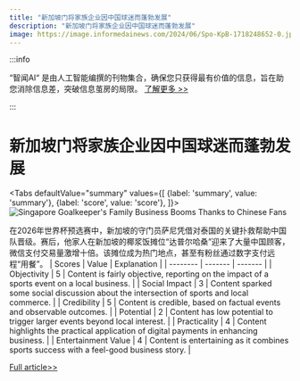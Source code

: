 ```yaml
---
title: "新加坡门将家族企业因中国球迷而蓬勃发展"
description: "新加坡门将家族企业因中国球迷而蓬勃发展"
image: https://image.informedainews.com/2024/06/Spo-KpB-1718248652-0.jpg
---
```



:::info

“智闻AI“ 是由人工智能编撰的刊物集合，确保您只获得最有价值的信息，旨在助您消除信息差，突破信息茧房的局限。  [了解更多 >>](/)

:::

# 新加坡门将家族企业因中国球迷而蓬勃发展


<Tabs
	defaultValue="summary"
	values={[
	{label: 'summary', value: 'summary'},
	{label: 'score', value: 'score'},
]}>
<TabItem value="summary">
<img
  src="https://image.informedainews.com/2024/06/Spo-KpB-1718248652-0.jpg"
  alt="Singapore Goalkeeper's Family Business Booms Thanks to Chinese Fans"
/>



在2026年世界杯预选赛中，新加坡的守门员萨尼凭借对泰国的关键扑救帮助中国队晋级。赛后，他家人在新加坡的椰浆饭摊位“达普尔哈桑”迎来了大量中国顾客，微信支付交易量激增十倍。该摊位成为热门地点，甚至有粉丝通过数字支付远程“用餐”。
</TabItem>
<TabItem value="score">
	| Scores     | Value   | Explanation |
	| -------- | ------- | ------- |
	| Objectivity  | 5    | Content is fairly objective, reporting on the impact of a sports event on a local business.    |
	| Social Impact | 3     | Content sparked some social discussion about the intersection of sports and local commerce.    |
	| Credibility    | 5    | Content is credible, based on factual events and observable outcomes.    |
	| Potential    | 2    | Content has low potential to trigger larger events beyond local interest.    |
	| Practicality    | 4    | Content highlights the practical application of digital payments in enhancing business.    |
	| Entertainment Value    | 4    | Content is entertaining as it combines sports success with a feel-good business story.    |
</TabItem>
</Tabs>

[Full article>>](https://www.cnbeta.com.tw/articles/funny/1434494.htm)
